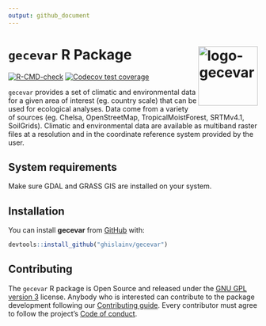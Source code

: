 ```yaml
---
output: github_document
---
```


<!-- README.md is generated from README.Rmd. Please edit that file -->

# `gecevar` R Package <img src="https://ecology.ghislainv.fr/gecevar/logo.svg" align="right" alt="logo-gecevar" width="120" />

[![R-CMD-check](https://github.com/ghislainv/gecevar/workflows/R-CMD-check/badge.svg)](https://github.com/ghislainv/gecevar/actions)
[![Codecov test coverage](https://codecov.io/gh/ghislainv/gecevar/branch/main/graph/badge.svg)](https://app.codecov.io/gh/ghislainv/gecevar?branch=main)
<!-- [![CRAN Status](https://www.r-pkg.org/badges/version/gecevar)](https://cran.r-project.org/package=gecevar) -->
<!-- [![DOI](https://zenodo.org/badge/DOI/10.5281/zenodo.3253460.svg)](https://doi.org/10.5281/zenodo.3253460) -->
<!-- [![Downloads](https://cranlogs.r-pkg.org/badges/gecevar)](https://cran.r-project.org/package=gecevar) -->


`gecevar` provides a set of climatic and environmental data for a given area of interest (eg. country scale) that can be used for ecological analyses. Data come from a variety of sources (eg. Chelsa, OpenStreetMap, TropicalMoistForest, SRTMv4.1, SoilGrids). Climatic and environmental data are available as multiband raster files at a resolution and in the coordinate reference system provided by the user.

## System requirements

Make sure GDAL and GRASS GIS are installed on your system.

## Installation

You can install **gecevar** from [GitHub](https://github.com/ghislainv/gecevar) with:

```r
devtools::install_github("ghislainv/gecevar")
```

## Contributing

The `gecevar` R package is Open Source and released under the [GNU GPL version 3](https://www.gnu.org/licenses/gpl-3.0.en.html) license. Anybody who is interested can contribute to the package development following our [Contributing guide](CONTRIBUTING.html). Every contributor must agree to follow the project's [Code of conduct](CODE_OF_CONDUCT.html).
